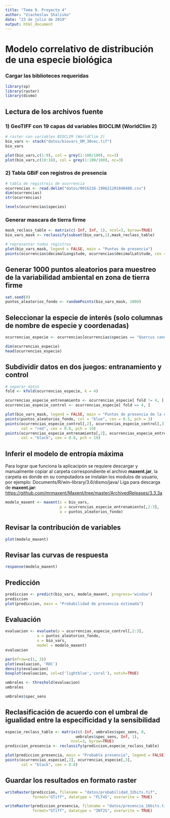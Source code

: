 ---
title: "Tema 9. Proyecto 4"
author: "Viacheslav Shalisko"
date: "23 de julio de 2019"
output: html_document
---

# Modelo correlativo de distribución de una especie biológica

### Cargar las biblioteces requeridas

```{r}
library(sp)
library(raster)
library(dismo)
```


## Lectura de los archivos fuente
### 1) GeoTIFF con 19 capas dd variables BIOCLIM (WorldClim 2)

```{r}
# raster con variables BIOCLIM (WorldClim 2)
bio_vars <- stack("datos/biovars_OM_30sec.tif")
bio_vars

plot(bio_vars,c(1:9), col = grey(1:100/100), nc=3)
plot(bio_vars,c(10:18), col = grey(1:100/100), nc=3)
```

### 2) Tabla GBiF con registros de presencia

```{r}
# tabla de registrois de ocurrencia
ocurrencias <- read.delim("datos/0016216-190621201848488.csv")
dim(ocurrencias)
str(ocurrencias)

levels(ocurrencias$species)

```

### Generar mascara de tierra firme

```{r}
mask_reclass_table <- matrix(c(-Inf, Inf, 1), ncol=3, byrow=TRUE)
bio_vars_mask <- reclassify(subset(bio_vars,1),mask_reclass_table)

# representar todos registros
plot(bio_vars_mask, legend = FALSE, main = "Puntos de presencia")
points(ocurrencias$decimalLongitude, ocurrencias$decimalLatitude, cex = 0.5)

```

## Generar 1000 puntos aleatorios para muestreo de la variabilidad ambiental en zona de tierra firme

```{r}
set.seed(0)
puntos_aleatorios_fondo <- randomPoints(bio_vars_mask, 1000)
```

## Seleccionar la especie de interés (solo columnas de nombre de especie y coordenadas)

```{r}
ocurrencias_especie <- ocurrencias[ocurrencias$species == "Quercus candicans",c("species","decimalLongitude","decimalLatitude")]

dim(ocurrencias_especie)
head(ocurrencias_especie)
```

## Subdividir datos en dos juegos: entranamiento y control

```{r}
# separar datos
fold <- kfold(ocurrencias_especie, k = 4)

ocurrencias_especie_entrenamiento <- ocurrencias_especie[ fold != 4, ]
ocurrencias_especie_control <- ocurrencias_especie[ fold == 4, ]

plot(bio_vars_mask, legend = FALSE, main = "Puntos de presencia de la especie y muestreo")
points(puntos_aleatorios_fondo, col = "blue", cex = 0.5, pch = 3)
points(ocurrencias_especie_control[,2], ocurrencias_especie_control[,3], 
       col = "red", cex = 0.8, pch = 19)
points(ocurrencias_especie_entrenamiento[,2], ocurrencias_especie_entrenamiento[,3], 
       col = "black", cex = 0.8, pch = 19)
```

## Inferir el modelo de entropía máxima
 Para lograr que funciona la aplicacipón se requiere descargar y manualmente copiar al carpeta correspondiente el 
 archivo **maxent.jar**, la carpeta es donde en su computadora se instalan los modulos de usuario, por ejemplo: 
 Documents/R/win-library/3.6/dismo/java/
 Liga para descarga de **maxent.jar**: <https://github.com/mrmaxent/Maxent/tree/master/ArchivedReleases/3.3.3a>

```{r}
modelo_maxent <- maxent(x = bio_vars, 
                        p = ocurrencias_especie_entrenamiento[,2:3],
                        a = puntos_aleatorios_fondo)

```

## Revisar la contribución de variables

```{r}
plot(modelo_maxent)
```

## Revisar las curvas de respuesta

```{r  fig.with = 12, fig.height = 8}
response(modelo_maxent)
```

## Predicción

```{r}
prediccion <- predict(bio_vars, modelo_maxent, progress='window')
prediccion
plot(prediccion, main = "Probabilidad de presencia estimada")
```

## Evaluación

```{r}
evaluacion <- evaluate(p = ocurrencias_especie_control[,2:3], 
              a = puntos_aleatorios_fondo, 
              x = bio_vars,
              model = modelo_maxent)
evaluacion

par(mfrow=c(1, 3))
plot(evaluacion, 'ROC')
density(evaluacion)
boxplot(evaluacion, col=c('lightblue','coral'), notch=TRUE)

umbrales <- threshold(evaluacion)
umbrales

umbrales$spec_sens


```

## Reclasificación de acuerdo con el umbral de igualidad entre la especificidad y la sensibilidad

```{r}
especie_reclass_table <- matrix(c(-Inf, umbrales$spec_sens, 0, 
                               umbrales$spec_sens, Inf, 1), 
                             ncol=3, byrow=TRUE)
prediccion_presencia <- reclassify(prediccion,especie_reclass_table)

plot(prediccion_presencia, main = "Probable presencia", legend = FALSE)
points(ocurrencias_especie[,2], ocurrencias_especie[,3], 
       col = "black", cex = 0.8)

```


## Guardar los resultados en formato raster

```{r}
writeRaster(prediccion, filename = "datos/probabilidad_32bits.tif", 
            format="GTiff", datatype = "FLT4S", overwrite = TRUE)

writeRaster(prediccion_presencia, filename = "datos/presencia_16bits.tif", 
            format="GTiff", datatype = "INT2S", overwrite = TRUE)    
```
